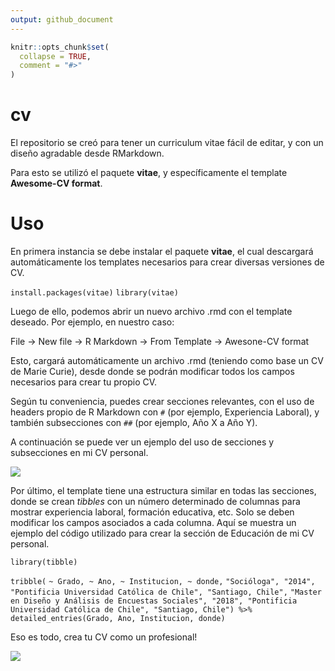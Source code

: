---
output: github_document
---

<!-- README.md is generated from README.Rmd. Please edit that file -->

```{r, include = FALSE}
knitr::opts_chunk$set(
  collapse = TRUE,
  comment = "#>"
)
```

# cv

<!-- badges: start -->
<!-- badges: end -->

El repositorio se creó para tener un curriculum vitae fácil de editar, y con un diseño agradable desde RMarkdown.

Para esto se utilizó el paquete **vitae**, y específicamente el template **Awesome-CV format**.

# Uso

En primera instancia se debe instalar el paquete **vitae**, el cual descargará automáticamente los templates necesarios para crear diversas versiones de CV.

`install.packages(vitae)`
`library(vitae)`

Luego de ello, podemos abrir un nuevo archivo .rmd con el template deseado. Por ejemplo, en nuestro caso:

File -> New file -> R Markdown -> From Template -> Awesone-CV format

Esto, cargará automáticamente un archivo .rmd (teniendo como base un CV de Marie Curie), desde donde se podrán modificar todos los campos necesarios para crear tu propio CV.

Según tu conveniencia, puedes crear secciones relevantes, con el uso de headers propio de R Markdown con `#` (por ejemplo, Experiencia Laboral), y también subsecciones con `##` (por ejemplo, Año X a Año Y).

A continuación se puede ver un ejemplo del uso de secciones y subsecciones en mi CV personal.

![](figuras/ejemplo.png)

Por último, el template tiene una estructura similar en todas las secciones, donde se crean *tibbles* con un número determinado de columnas para mostrar experiencia laboral, formación educativa, etc. Solo se deben modificar los campos asociados a cada columna. Aquí se muestra un ejemplo del código utilizado para crear la sección de Educación de mi CV personal.


`library(tibble)`

`tribble(`
  `~ Grado, ~ Ano, ~ Institucion, ~ donde,`
  `"Socióloga", "2014", "Pontificia Universidad Católica de Chile", "Santiago, Chile",`
  `"Master en Diseño y Análisis de Encuestas Sociales", "2018", "Pontificia Universidad Católica de Chile", "Santiago, Chile") %>% `
  `detailed_entries(Grado, Ano, Institucion, donde)`


Eso es todo, crea tu CV como un profesional!

![](https://media.giphy.com/media/jkSvCVEXWlOla/giphy.gif)